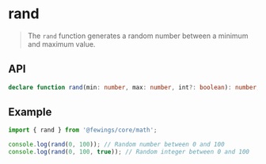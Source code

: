 # rand

> The `rand` function generates a random number between a minimum and maximum value.

## API

```ts
declare function rand(min: number, max: number, int?: boolean): number;
```

## Example

```ts
import { rand } from '@fewings/core/math';

console.log(rand(0, 100)); // Random number between 0 and 100
console.log(rand(0, 100, true)); // Random integer between 0 and 100
```


